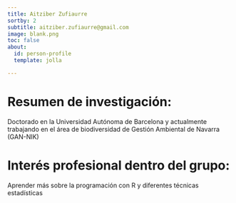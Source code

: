 ```yaml
---
title: Aitziber Zufiaurre
sortby: 2
subtitle: aitziber.zufiaurre@gmail.com
image: blank.png
toc: false
about: 
  id: person-profile
  template: jolla

---
```


:::{#person-profile}

# Resumen de investigación:
Doctorado en la Universidad Autónoma de Barcelona y actualmente trabajando en el área de biodiversidad de Gestión Ambiental de Navarra (GAN-NIK)

#  Interés profesional dentro del grupo:
Aprender más sobre la programación con R y diferentes técnicas estadísticas


 
:::
